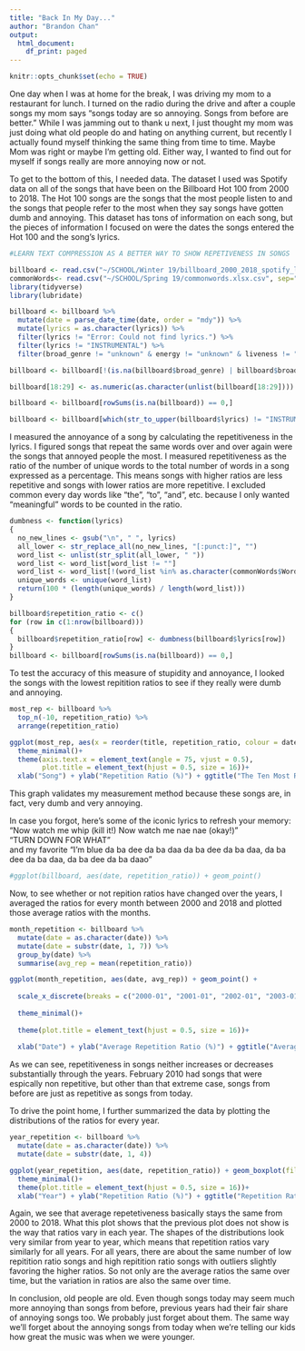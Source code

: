 ---
title: "Back In My Day..."
author: "Brandon Chan"
output:
  html_document:
    df_print: paged
---

```{r setup, include=FALSE}
knitr::opts_chunk$set(echo = TRUE)
```

One day when I was at home for the break, I was driving my mom to a restaurant for lunch. I turned on the radio during the drive and after a couple songs my mom says "songs today are so annoying. Songs from before are better." While I was jamming out to thank u next, I just thought my mom was just doing what old people do and hating on anything current, but recently I actually found myself thinking the same thing from time to time. Maybe Mom was right or maybe I'm getting old. Either way, I wanted to find out for myself if songs really are more annoying now or not.

To get to the bottom of this, I needed data. The dataset I used was Spotify data on all of the songs that have been on the Billboard Hot 100 from 2000 to 2018. The Hot 100 songs are the songs that the most people listen to and the songs that people refer to the most when they say songs have gotten dumb and annoying. This dataset has tons of information on each song, but the pieces of information I focused on were the dates the songs entered the Hot 100 and the song's lyrics.

```{r reading in data, echo = FALSE, message = FALSE}
#LEARN TEXT COMPRESSION AS A BETTER WAY TO SHOW REPETIVENESS IN SONGS

billboard <- read.csv("~/SCHOOL/Winter 19/billboard_2000_2018_spotify_lyrics.csv", comment.char="#")
commonWords<- read.csv("~/SCHOOL/Spring 19/commonwords.xlsx.csv", sep="")
library(tidyverse)
library(lubridate)
```

```{r cleaning, echo = FALSE, message = FALSE}
billboard <- billboard %>% 
  mutate(date = parse_date_time(date, order = "mdy")) %>% 
  mutate(lyrics = as.character(lyrics)) %>% 
  filter(lyrics != "Error: Could not find lyrics.") %>%
  filter(lyrics != "INSTRUMENTAL") %>% 
  filter(broad_genre != "unknown" & energy != "unknown" & liveness != "unknown" & tempo != "unknown" & speechiness != "unknown" & acousticness != "unknown" & instrumentalness != "unknown" & danceability != "unknown" & loudness != "unknown" & valence != "unknown") 

billboard <- billboard[!(is.na(billboard$broad_genre) | billboard$broad_genre==""), ]

billboard[18:29] <- as.numeric(as.character(unlist(billboard[18:29])))

billboard <- billboard[rowSums(is.na(billboard)) == 0,]

billboard <- billboard[which(str_to_upper(billboard$lyrics) != "INSTRUMENTAL" & as.character(billboard$change) != "Re-Entry"),]
```

I measured the annoyance of a song by calculating the repetitiveness in the lyrics. I figured songs that repeat the same words over and over again were the songs that annoyed people the most. I measured repetitiveness as the ratio of the number of unique words to the total number of words in a song expressed as a percentage. This means songs with higher ratios are less repetitive and songs with lower ratios are more repetitive. I excluded common every day words like "the", "to", "and", etc. because I only wanted "meaningful" words to be counted in the ratio.

```{r rep function, echo = FALSE, message = FALSE}
dumbness <- function(lyrics)
{
  no_new_lines <- gsub("\n", " ", lyrics)
  all_lower <- str_replace_all(no_new_lines, "[:punct:]", "")
  word_list <- unlist(str_split(all_lower, " "))
  word_list <- word_list[word_list != ""]
  word_list <- word_list[!(word_list %in% as.character(commonWords$Word[1:50]))]
  unique_words <- unique(word_list)
  return(100 * (length(unique_words) / length(word_list)))
}
```

```{r, echo = FALSE, message = FALSE}
billboard$repetition_ratio <- c()
for (row in c(1:nrow(billboard)))
{
  billboard$repetition_ratio[row] <- dumbness(billboard$lyrics[row])
}
billboard <- billboard[rowSums(is.na(billboard)) == 0,]
```

To test the accuracy of this measure of stupidity and annoyance, I looked the songs with the lowest repitition ratios to see if they really were dumb and annoying.

```{r most rep, fig.align='center', warning = FALSE, echo = FALSE, message = FALSE}
most_rep <- billboard %>% 
  top_n(-10, repetition_ratio) %>% 
  arrange(repetition_ratio)

ggplot(most_rep, aes(x = reorder(title, repetition_ratio, colour = date), repetition_ratio)) + geom_bar(stat="identity", width = 0.5, fill = "firebrick3")+
  theme_minimal()+
  theme(axis.text.x = element_text(angle = 75, vjust = 0.5),
        plot.title = element_text(hjust = 0.5, size = 16))+
  xlab("Song") + ylab("Repetition Ratio (%)") + ggtitle("The Ten Most Repetitive Billboard Songs From 2000 to 2018")
```

This graph validates my measurement method because these songs are, in fact, very dumb and very annoying. 

In case you forgot, here's some of the iconic lyrics to refresh your memory:  
"Now watch me whip (kill it!) Now watch me nae nae (okay!)"  
"TURN DOWN FOR WHAT"  
and my favorite "I'm blue da ba dee da ba daa da ba dee da ba daa, da ba dee da ba daa, da ba dee da ba daao"

```{r, echo = FALSE, message = FALSE}
#ggplot(billboard, aes(date, repetition_ratio)) + geom_point()
```

Now, to see whether or not repition ratios have changed over the years, I averaged the ratios for every month between 2000 and 2018 and plotted those average ratios with the months.

```{r by month, fig.align='center', warning = FALSE, echo = FALSE, message = FALSE}
month_repetition <- billboard %>% 
  mutate(date = as.character(date)) %>% 
  mutate(date = substr(date, 1, 7)) %>% 
  group_by(date) %>% 
  summarise(avg_rep = mean(repetition_ratio))

ggplot(month_repetition, aes(date, avg_rep)) + geom_point() +
  
  scale_x_discrete(breaks = c("2000-01", "2001-01", "2002-01", "2003-01", "2004-01", "2005-01", "2006-01", "2007-01", "2008-01", "2009-01", "2010-01", "2011-01", "2012-01", "2013-01", "2014-01", "2015-01", "2016-01", "2017-01"), labels = c("2000", "2001", "2002", "2003", "2004", "2005", "2006", "2007", "2008", "2009", "2010", "2011", "2012", "2013", "2014", "2015", "2016", "2017"))+
  
  theme_minimal()+
  
  theme(plot.title = element_text(hjust = 0.5, size = 16))+
  
  xlab("Date") + ylab("Average Repetition Ratio (%)") + ggtitle("Average Repetition Ratio by Month")
```

As we can see, repetitiveness in songs neither increases or decreases substantially through the years. February 2010 had songs that were espically non repetitive, but other than that extreme case, songs from before are just as repetitive as songs from today.

To drive the point home, I further summarized the data by plotting the distributions of the ratios for every year.

```{r by year, fig.align='center', warning = FALSE, echo = FALSE, message = FALSE}
year_repetition <- billboard %>% 
  mutate(date = as.character(date)) %>% 
  mutate(date = substr(date, 1, 4))  

ggplot(year_repetition, aes(date, repetition_ratio)) + geom_boxplot(fill = "deepskyblue")+
  theme_minimal()+
  theme(plot.title = element_text(hjust = 0.5, size = 16))+
  xlab("Year") + ylab("Repetition Ratio (%)") + ggtitle("Repetition Ratio by Year")
```
Again, we see that average repetetiveness basically stays the same from 2000 to 2018. What this plot shows that the previous plot does not show is the way that ratios vary in each year. The shapes of the distributions look very similar from year to year, which means that repetition ratios vary similarly for all years. For all years, there are about the same number of low repitition ratio songs and high repitition ratio songs with outliers slightly favoring the higher ratios. So not only are the average ratios the same over time, but the variation in ratios are also the same over time.

In conclusion, old people are old. Even though songs today may seem much more annoying than songs from before, previous years had their fair share of annoying songs too. We probably just forget about them. The same way we'll forget about the annoying songs from today when we're telling our kids how great the music was when we were younger.